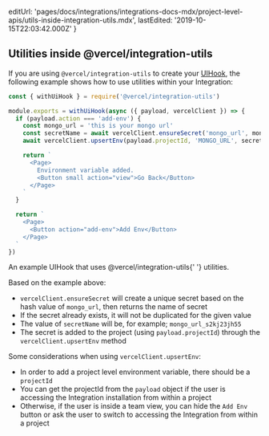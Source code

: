 
  editUrl:
    'pages/docs/integrations/integrations-docs-mdx/project-level-apis/utils-inside-integration-utils.mdx',
  lastEdited: '2019-10-15T22:03:42.000Z'
}

## Utilities inside @vercel/integration-utils

If you are using `@vercel/integration-utils` to create your [UIHook](#creating-an-integration/step-2-creating-a-uihook), the following example shows how to use utilities within your Integration:

```js
const { withUiHook } = require('@vercel/integration-utils')

module.exports = withUiHook(async ({ payload, vercelClient }) => {
  if (payload.action === 'add-env') {
    const mongo_url = 'this is your mongo url'
    const secretName = await vercelClient.ensureSecret('mongo_url', mongo_url)
    await vercelClient.upsertEnv(payload.projectId, 'MONGO_URL', secretName)

    return `
      <Page>
        Environment variable added.
        <Button small action="view">Go Back</Button>
      </Page>
    `
  }

  return `
    <Page>
      <Button action="add-env">Add Env</Button>
    </Page>
  `
})
```

<Caption>
  An example UIHook that uses <InlineCode>@vercel/integration-utils</InlineCode>{' '}
  utilities.
</Caption>

Based on the example above:

- `vercelClient.ensureSecret` will create a unique <OrgName /> secret based on the hash value of `mongo_url`, then returns the name of secret
- If the secret already exists, it will not be duplicated for the given value
- The value of `secretName` will be, for example; `mongo_url_s2kj23jh55`
- The secret is added to the project (using `payload.projectId`) through the `vercelClient.upsertEnv` method

Some considerations when using `vercelClient.upsertEnv`:

- In order to add a project level environment variable, there should be a `projectId`
- You can get the projectId from the `payload` object if the user is accessing the Integration installation from within a project
- Otherwise, if the user is inside a team view, you can hide the `Add Env` button or ask the user to switch to accessing the Integration from within a project
